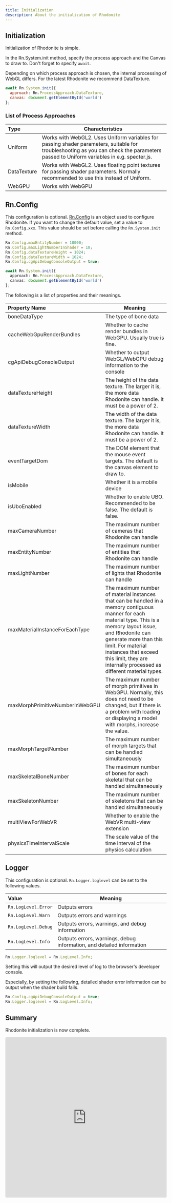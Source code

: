 ```yaml
---
title: Initialization
description: About the initialization of Rhodonite
---
```



<DocLayout>

## Initialization

Initialization of Rhodonite is simple.

In the Rn.System.init method, specify the process approach and the Canvas to draw to. Don't forget to specify `await`.

Depending on which process approach is chosen, the internal processing of WebGL differs.
For the latest Rhodonite we recommend DataTexture.

```javascript
await Rn.System.init({
  approach: Rn.ProcessApproach.DataTexture,
  canvas: document.getElementById('world')
};
```

### List of Process Approaches

| Type | Characteristics |
|:-----------|------------|
| Uniform | Works with WebGL2. Uses Uniform variables for passing shader parameters, suitable for troubleshooting as you can check the parameters passed to Uniform variables in e.g. specter.js. |
| DataTexture | Works with WebGL2. Uses floating point textures for passing shader parameters. Normally recommended to use this instead of Uniform. |
| WebGPU | Works with WebGPU |

## Rn.Config

This configuration is optional.
[Rn.Config](https://actnwit.github.io/RhodoniteTS/api/variables/default.Config.html) is an object used to configure Rhodonite.
If you want to change the default value, set a value to `Rn.Config.xxx`.
This value should be set before calling the `Rn.System.init` method.

```typescript
Rn.Config.maxEntityNumber = 10000;
Rn.Config.maxLightNumberInShader = 10;
Rn.Config.dataTextureHeight = 1024;
Rn.Config.dataTextureWidth = 1024;
Rn.Config.cgApiDebugConsoleOutput = true;

await Rn.System.init({
  approach: Rn.ProcessApproach.DataTexture,
  canvas: document.getElementById('world')
};
```

The following is a list of properties and their meanings.

| Property Name | Meaning |
|:-----------|------------|
| boneDataType | The type of bone data |
| cacheWebGpuRenderBundles | Whether to cache render bundles in WebGPU. Usually true is fine. |
| cgApiDebugConsoleOutput | Whether to output WebGL/WebGPU debug information to the console |
| dataTextureHeight | The height of the data texture. The larger it is, the more data Rhodonite can handle. It must be a power of 2. |
| dataTextureWidth | The width of the data texture. The larger it is, the more data Rhodonite can handle. It must be a power of 2. |
| eventTargetDom | The DOM element that the mouse event targets. The default is the canvas element to draw to. |
| isMobile | Whether it is a mobile device |
| isUboEnabled | Whether to enable UBO. Recommended to be false. The default is false. |
| maxCameraNumber | The maximum number of cameras that Rhodonite can handle |
| maxEntityNumber | The maximum number of entities that Rhodonite can handle |
| maxLightNumber | The maximum number of lights that Rhodonite can handle |
| maxMaterialInstanceForEachType | The maximum number of material instances that can be handled in a memory contiguous manner for each material type. This is a memory layout issue, and Rhodonite can generate more than this limit. For material instances that exceed this limit, they are internally processed as different material types. |
| maxMorphPrimitiveNumberInWebGPU | The maximum number of morph primitives in WebGPU. Normally, this does not need to be changed, but if there is a problem with loading or displaying a model with morphs, increase the value. |
| maxMorphTargetNumber | The maximum number of morph targets that can be handled simultaneously |
| maxSkeletalBoneNumber | The maximum number of bones for each skeletal that can be handled simultaneously |
| maxSkeletonNumber | The maximum number of skeletons that can be handled simultaneously |
| multiViewForWebVR | Whether to enable the WebVR multi-view extension |
| physicsTimeIntervalScale | The scale value of the time interval of the physics calculation |

## Logger

This configuration is optional.
`Rn.Logger.loglevel` can be set to the following values.

| Value | Meaning |
|:-----------|------------|
| `Rn.LogLevel.Error` | Outputs errors |
| `Rn.LogLevel.Warn` | Outputs errors and warnings |
| `Rn.LogLevel.Debug` | Outputs errors, warnings, and debug information |
| `Rn.LogLevel.Info` | Outputs errors, warnings, debug information, and detailed information |

```typescript
Rn.Logger.loglevel = Rn.LogLevel.Info;
```

Setting this will output the desired level of log to the browser's developer console.

Especially, by setting the following, detailed shader error information can be output when the shader build fails.

```typescript
Rn.Config.cgApiDebugConsoleOutput = true;
Rn.Logger.loglevel = Rn.LogLevel.Info;
```

## Summary

Rhodonite initialization is now complete.

<iframe src="https://codesandbox.io/embed/hg2z2f?view=preview&module=%2Fsrc%2Findex.ts&expanddevtools=1"
     style="width:100%; height: 500px; border:0; border-radius: 4px; overflow:hidden;"
     title="Rhodonite_example (Initialization)"
     allow="accelerometer; ambient-light-sensor; camera; encrypted-media; geolocation; gyroscope; hid; microphone; midi; payment; usb; vr; xr-spatial-tracking"
     sandbox="allow-forms allow-modals allow-popups allow-presentation allow-same-origin allow-scripts"
   ></iframe>

</DocLayout>

